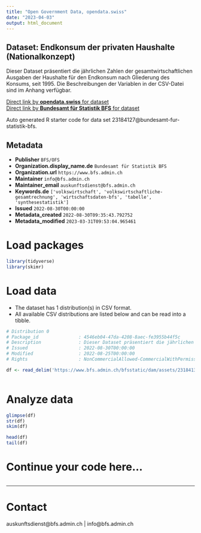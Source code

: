 ```yaml
---
title: "Open Government Data, opendata.swiss"
date: "2023-04-03"
output: html_document
---
```


## Dataset: Endkonsum der privaten Haushalte (Nationalkonzept)

Dieser Dataset präsentiert die jährlichen Zahlen der gesamtwirtschaftlichen Ausgaben der Haushalte für den Endkonsum nach Gliederung des Konsums, seit 1995. Die Beschreibungen der Variablen in der CSV-Datei sind im Anhang verfügbar.

[Direct link by **opendata.swiss** for dataset](https://opendata.swiss/de/dataset/endkonsum-der-privaten-haushalte-nationalkonzept3)<br>
[Direct link by **Bundesamt für Statistik BFS** for dataset](https://www.bfs.admin.ch/asset/de/ts-x-04.02.05.01)

Auto generated R starter code for data set 23184127@bundesamt-fur-statistik-bfs.

## Metadata

- **Publisher** `BFS/OFS`
- **Organization.display_name.de** `Bundesamt für Statistik BFS`
- **Organization.url** `https://www.bfs.admin.ch`
- **Maintainer** `info@bfs.admin.ch`
- **Maintainer_email** `auskunftsdienst@bfs.admin.ch`
- **Keywords.de** `['volkswirtschaft', 'volkswirtschaftliche-gesamtrechnung', 'wirtschaftsdaten-bfs', 'tabelle', 'synthesestatistik']`
- **Issued** `2022-08-30T00:00:00`
- **Metadata_created** `2022-08-30T09:35:43.792752`
- **Metadata_modified** `2023-03-31T09:53:04.965461`


# Load packages

```r

library(tidyverse)
library(skimr)

```

# Load data

-   The dataset has 1 distribution(s) in CSV format.
-   All available CSV distributions are listed below and can be read into a tibble.

```r

# Distribution 0
# Package_id               : 4546eb04-47da-4208-8aec-fe3955b44f5c
# Description              : Dieser Dataset präsentiert die jährlichen Zahlen der gesamtwirtschaftlichen Ausgaben der Haushalte für den Endkonsum nach Gliederung des Konsums, seit 1995. Die Beschreibungen der Variablen in der CSV-Datei sind im Anhang verfügbar.
# Issued                   : 2022-08-30T00:00:00
# Modified                 : 2022-08-25T00:00:00
# Rights                   : NonCommercialAllowed-CommercialWithPermission-ReferenceRequired

df <- read_delim('https://www.bfs.admin.ch/bfsstatic/dam/assets/23184138/master')



```

# Analyze data

```r

glimpse(df)
str(df)
skim(df)

head(df)
tail(df)

```

# Continue your code here...

```r

```

------------------------------------------------------------------------

# Contact

auskunftsdienst@bfs.admin.ch | info@bfs.admin.ch
